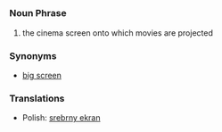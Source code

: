 =={{en}}==
===Noun Phrase===
# the cinema screen onto which movies are projected
===Synonyms===
*[[big screen]]
===Translations===
*Polish: [[srebrny ekran]]